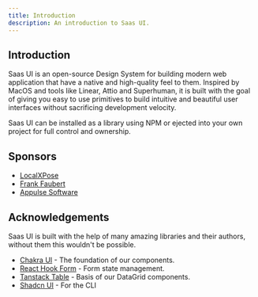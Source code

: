 ```yaml
---
title: Introduction
description: An introduction to Saas UI.
---
```


## Introduction

Saas UI is an open-source Design System for building modern web application that have a native and high-quality feel to them.
Inspired by MacOS and tools like Linear, Attio and Superhuman, it is built with the goal of giving you easy to use primitives
to build intuitive and beautiful user interfaces without sacrificing development velocity.

Saas UI can be installed as a library using NPM or ejected into your own project for full control and ownership.

## Sponsors

- [LocalXPose](https://localxpose.com/)
- [Frank Faubert](https://github.com/ffaubert)
- [Appulse Software](https://appulse.net/)

## Acknowledgements

Saas UI is built with the help of many amazing libraries and their authors, without them this wouldn't be possible.

- [Chakra UI](https://chakra-ui.com/) - The foundation of our components.
- [React Hook Form](https://react-hook-form.com/) - Form state management.
- [Tanstack Table](https://tanstack.com/table) - Basis of our DataGrid components.
- [Shadcn UI](https://ui.shadcn.com/) - For the CLI
